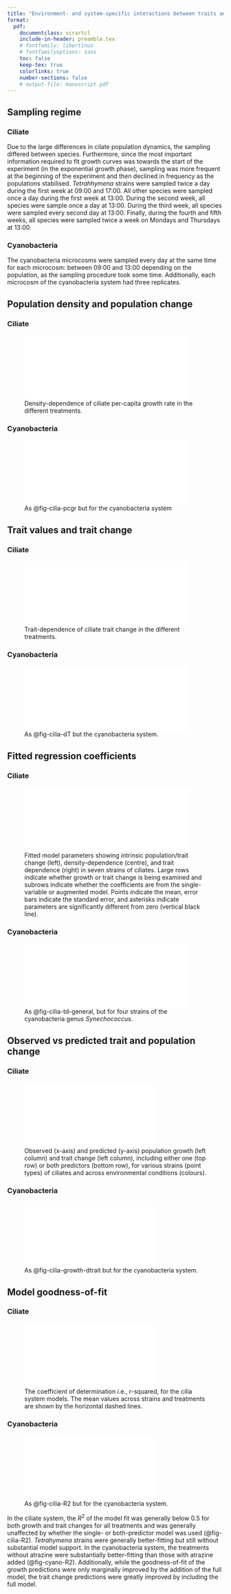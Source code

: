 ```yaml
---
title: "Environment- and system-specific interactions between traits and population growth"
format:
  pdf:
    documentclass: scrartcl
    include-in-header: preamble.tex
    # fontfamily: libertinus
    # fontfamilyoptions: sans
    toc: false
    keep-tex: true
    colorlinks: true
    number-sections: false
    # output-file: manuscript.pdf
---
```


## Sampling regime {#sec-sampling_times}

### Ciliate

Due to the large differences in cilate population dynamics, the sampling differed between species. Furthermore, since the most important information required to fit growth curves was towards the start of the experiment (in the exponential growth phase), sampling was more frequent at the beginning of the experiment and then declined in frequency as the populations stabilised. *Tetrahhymena* strains were sampled twice a day during the first week at 09:00 and 17:00. All other species were sampled once a day during the first week at 13:00. During the second week, all species were sample once a day at 13:00. During the third week, all species were sampled every second day at 13:00. Finally, during the fourth and fifth weeks, all species were sampled twice a week on Mondays and Thursdays at 13:00.

### Cyanobacteria

The cyanobacteria microcosms were sampled every day at the same time for each microcosm: between 09:00 and 13:00 depending on the population, as the sampling procedure took some time. Additionally, each microcosm of the cyanobacteria system had three replicates.

## Population density and population change

### Ciliate

![Density-dependence of ciliate per-capita growth rate in the different treatments.](figures/cilia/cilia_pcgr.pdf){#fig-cilia-pcgr width="4in"}

### Cyanobacteria

![As @fig-cilia-pcgr but for the cyanobacteria system](figures/cyano/cyano_pcgr.pdf){#fig-cyano-pcgr width="4in"}

## Trait values and trait change

### Ciliate

![Trait-dependence of ciliate trait change in the different treatments.](figures/cilia/cilia_dT.pdf){#fig-cilia-dT width="4in"}

### Cyanobacteria

![As @fig-cilia-dT but the cyanobacteria system.](figures/cyano/cyano_dT.pdf){#fig-cyano-dT width="4in"}

## Fitted regression coefficients

### Ciliate

![Fitted model parameters showing intrinsic population/trait change (left), density-dependence (centre), and trait dependence (right) in seven strains of ciliates. Large rows indicate whether growth or trait change is being examined and subrows indicate whether the coefficients are from the single-variable or augmented model. Points indicate the mean, error bars indicate the standard error, and asterisks indicate parameters are significantly different from zero (vertical black line).](figures/cilia/cilia_td_general.pdf){#fig-cilia-td-general width="4in"}

### Cyanobacteria

![As @fig-cilia-td-general, but for four strains of the cyanobacteria genus *Synechococcus*.](figures/cyano/cyano_td_general.pdf){#fig-cyano-td-general width="4in"}

## Observed vs predicted trait and population change

### Ciliate

![Observed (x-axis) and predicted (y-axis) population growth (left column) and trait change (left column), including either one (top row) or both predictors (bottom row), for various strains (point types) of ciliates and across environmental conditions (colours).](figures/cilia/cilia_growth_dtrait.pdf){#fig-cilia-growth-dtrait}

### Cyanobacteria

![As @fig-cilia-growth-dtrait but for the cyanobacteria system.](figures/cyano/cyano_growth_dtrait.pdf){#fig-cyano-growth-dtrait}

## Model goodness-of-fit

### Ciliate

![The coefficient of determination i.e., r-squared, for the cilia system models. The mean values across strains and treatments are shown by the horizontal dashed lines.](figures/cilia/cilia_R2.pdf){#fig-cilia-R2}

### Cyanobacteria

![As @fig-cilia-R2 but for the cyanobacteria system.](figures/cyano/cyano_R2.pdf){#fig-cyano-R2}

In the ciliate system, the $R^2$ of the model fit was generally below 0.5 for both growth and trait changes for all treatments and was generally unaffected by whether the single- or both-predictor model was used (@fig-cilia-R2). *Tetrahymena* strains were generally better-fitting but still without substantial model support. In the cyanobacteria system, the treatments without atrazine were substantially better-fitting than those with atrazine added (@fig-cyano-R2). Additionally, while the goodness-of-fit of the growth predictions were only marginally improved by the addition of the full model, the trait change predictions were greatly improved by including the full model.
